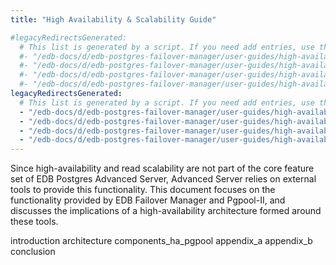 ```yaml
---
title: "High Availability & Scalability Guide"

#legacyRedirectsGenerated:
  # This list is generated by a script. If you need add entries, use the `legacyRedirects` key.
  #- "/edb-docs/d/edb-postgres-failover-manager/user-guides/high-availability-scalability-guide/4.0/genindex.html"
  #- "/edb-docs/d/edb-postgres-failover-manager/user-guides/high-availability-scalability-guide/4.0/introduction.html"
  #- "/edb-docs/d/edb-postgres-failover-manager/user-guides/high-availability-scalability-guide/4.0/conclusion.html"
  #- "/edb-docs/d/edb-postgres-failover-manager/user-guides/high-availability-scalability-guide/4.0/index.html"
legacyRedirectsGenerated:
  # This list is generated by a script. If you need add entries, use the `legacyRedirects` key.
  - "/edb-docs/d/edb-postgres-failover-manager/user-guides/high-availability-scalability-guide/4.0/index.html"
  - "/edb-docs/d/edb-postgres-failover-manager/user-guides/high-availability-scalability-guide/4.0/conclusion.html"
  - "/edb-docs/d/edb-postgres-failover-manager/user-guides/high-availability-scalability-guide/4.0/introduction.html"
  - "/edb-docs/d/edb-postgres-failover-manager/user-guides/high-availability-scalability-guide/4.0/genindex.html"
---
```


Since high-availability and read scalability are not part of the core feature set of EDB Postgres Advanced Server, Advanced Server relies on external tools to provide this functionality. This document focuses on the functionality provided by EDB Failover Manager and Pgpool-II, and discusses the implications of a high-availability architecture formed around these tools. 

<div class="toctree" maxdepth="3">

introduction architecture components_ha_pgpool appendix_a appendix_b conclusion

</div>
